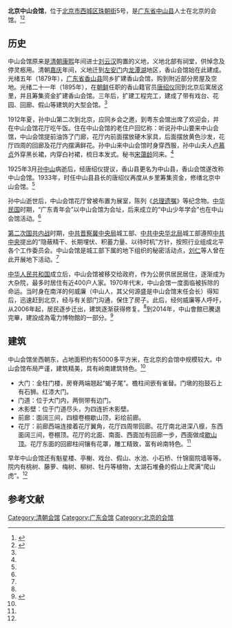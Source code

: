 {{Coord|39.8827923|116.3753992|type:landmark_region:CN-11_source:GoogleMaps|display=title}}
{{文物保护单位
| 省名 = 北京市
| 市/县名 = 
| 图片 = 
| 名称 = 中山会馆
| 编号 = 3-62
| 分类 = 古建筑
| 所在 = 西城区珠朝街5号
| 时代 = 清
| 登录 =1984年5月24日
}}

'''北京中山会馆'''，位于[[北京市|北京市]][[西城区|西城区]][[珠朝街|珠朝街]]5号，是[[广东省|广东省]][[中山县|中山县]]人士在北京的会馆。<ref name=zgw>{{Cite web |url=http://www.china.com.cn/culture/txt/2009-01/12/content_17091014.htm |title=北京胡同里的中山会馆，中国网，2009-01-12 |accessdate=2014-09-30 |archive-date=2009-05-24 |archive-url=https://web.archive.org/web/20090524030010/http://www.china.com.cn/culture/txt/2009-01/12/content_17091014.htm |dead-url=no }}</ref><ref name=zhongshan>{{Cite web |url=http://www.zsnews.cn/News/2011/06/15/1745870.shtml |title=北京“中山会馆”正在修复，中山网，2011-06-15 |access-date=2014-09-30 |archive-url=https://web.archive.org/web/20141006124448/http://www.zsnews.cn/News/2011/06/15/1745870.shtml |archive-date=2014-10-06 |dead-url=yes }}</ref>

==历史==
中山会馆原来是[[清朝|清朝]][[康熙|康熙]]年间进士[[刘云汉|刘云汉]]购置的义地，义地北部有祠堂，供悼念及停灵柩用。清朝[[嘉庆|嘉庆]]年间，义地迁到[[左安门|左安门]]内[[龙潭湖_(北京)|龙潭湖]]地区，香山会馆始在此建成。光绪五年（1879年），[[广东省|广东省]][[香山县|香山县]]同乡扩建香山会馆，购到附近部分房屋及空地。光绪二十一年（1895年），在[[朝鲜王朝|朝鲜]]任职的香山籍官员[[唐绍仪|唐绍仪]]回到北京后寓居这里，并且筹集资金扩建香山会馆。三年后，扩建工程完工，建成了带有戏台、花园、回廊、假山等建筑的大型会馆。<ref name=zgw/>

1912年夏，孙中山第二次到北京，应同乡会之邀，到粤东会馆出席了欢迎会，并在中山会馆花厅吃午饭。住在中山会馆的老住户回忆称：听说孙中山要来中山会馆，中山会馆提前油饰了门廊，花厅内前面摆放硬木家具，后面摆放黄色沙发，花厅四周的回廊及花厅内摆满鲜花。孙中山来中山会馆时身穿西服，孙中山夫人[[卢慕贞|卢慕贞]]外穿黑长裙，内穿白衬裙，梳日本发式。秘书[[宋蔼龄|宋蔼龄]]同来。<ref name=zgw/>

1925年3月[[孙中山|孙中山]]病逝后，经唐绍仪提议，香山县更名为中山县，香山会馆遂改称中山会馆。1933年，时任中山县县长的唐绍仪再度从乡里筹集资金，修缮北京中山会馆。<ref name=zgw/>

孙中山逝世后，中山会馆花厅曾被布置为展室，陈列《[[总理遗嘱|总理遗嘱]]》等纪念物。[[中华民国|中华民国]]时期，“广东青年会”以中山会馆为会址，后来成立的“中山少年学会”也在中山会馆活动。<ref name=zgw/>

[[第二次国共内战|第二次国共内战]]时期，[[中共晋察冀中央局|中共晋察冀中央局]]城工部、[[中共中央华北局|中共中央华北局]]城工部遵照[[中共中央|中共中央]]提出的“隐蔽精干、长期埋伏、积蓄力量、以待时机”方针，按照行业组成北平各个工作委员会。中山会馆是城工部下属的地下组织的秘密活动点，[[刘仁|刘仁]]等人曾在此开展地下活动。<ref name=zgw/>

[[中华人民共和国|中华人民共和国]]成立后，中山会馆被移交给政府，作为公房供居民居住，逐渐成为大杂院，最多时居住有近400户人家。1970年代末，中山会馆一度面临被拆除的命运。当时身在南洋的何威廉（中山人，其父何源盛是中山会馆末任会长）得知后，迅速赶到北京，经与有关部门沟通，保住了房子。此后，经何威廉等人呼吁，从2006年起，居民逐步迁出，建筑逐渐获得修复。<ref name=zhongshan/>到2014年，中山會館已騰退完畢，建設成為電力博物館的一部分。<ref>{{Cite web |url=http://culture.people.com.cn/BIG5/n/2014/0109/c22219-24066924.html |title=粵東新館將由政府征收保護 首次據新拆遷條例征收文物，人民网，2014-01-09 |accessdate=2014-09-30 |archive-date=2014-10-06 |archive-url=https://web.archive.org/web/20141006185023/http://culture.people.com.cn/BIG5/n/2014/0109/c22219-24066924.html |dead-url=no }}</ref>

==建筑==
中山会馆坐西朝东，占地面积约有5000多平方米，在北京的会馆中规模较大。中山会馆布局严谨，建筑精美，具有岭南建筑特色。<ref name=zgw/>
*大门：金柱门楼，房脊两端翘起“蝎子尾”。檐柱间嵌有雀替。门墩的抱鼓石上有石狮。红漆大门。
*门道：位于大门内，两侧带有边门。
*木影壁：位于门道尽头，为四连折木影壁。
*前廊：面阔三间，四檩卷棚歇山顶，彩绘前廊。
*花厅：前廊西端连接着花厅翼角，花厅四周带回廊。花厅南北进深八檩，东西面阔三间，卷棚顶。花厅的北面、南面、西面加有回廊一步，西面做成[[歇山顶|歇山顶]]。花厅东面的回廊柱间镶有花罩，雕工精致，富有岭南特色。<ref name=zgw/>

早年中山会馆还有魁星楼、亭榭、戏台、假山、水池、小石桥、什锦窗院墙等等。院内有桃树、藤萝、梅树、柳树、牡丹等植物，太湖石堆叠的假山上爬满“爬山虎”。<ref name=zgw/>

==参考文献==
{{reflist}}

{{老北京城}}
{{北京市文物保护单位}}
[[Category:清朝会馆|Category:清朝会馆]]
[[Category:广东会馆|Category:广东会馆]]
[[Category:北京的会馆|Category:北京的会馆]]